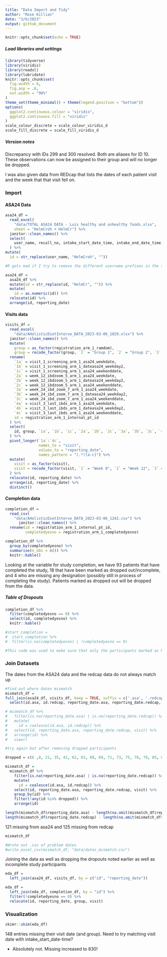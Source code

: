 ---
title: "Data Import and Tidy"
author: "Rose Killian"
date: "3/6/2023"
output: github_document
---

```{r setup, include=FALSE}
knitr::opts_chunk$set(echo = TRUE)

```

##### Load libraries and settings

```{r libraries and settings, warning=FALSE, message=FALSE}

library(tidyverse)
library(viridis)
library(readxl)
library(lubridate)
knitr::opts_chunk$set(
  fig.width = 6,
  fig.asp = .6,
  out.width = "90%"
)
theme_set(theme_minimal() + theme(legend.position = "bottom"))
options(
  ggplot2.continuous.colour = "viridis",
  ggplot2.continuous.fill = "viridis"
)
scale_colour_discrete = scale_colour_viridis_d
scale_fill_discrete = scale_fill_viridis_d
```

##### Version notes
Discrepancy with IDs 299 and 300 resolved. Both are aliases for ID 10. These observations can now be assigned to their group and will no longer be dropped. 

I was also given data from REDcap that lists the dates of each patient visit and the week that that visit fell on. 

### Import

#### ASA24 Data
```{r import asa24}
asa24_df = 
  read_excel(
    "data/TOTAL ASA24 DATA - Luis healthy and unhealthy foods.xlsx",
    sheet = "HelmCroh + HelmCr") %>%
  janitor::clean_names() %>% 
  select(
    user_name, recall_no, intake_start_date_time, intake_end_date_time, reporting_date, f_total, v_total, v_legumes, g_whole, pf_poult, pf_seafd_hi, pf_seafd_low, pf_nutsds, pf_legumes, d_yogurt, g_refined, pf_meat, pf_curedmeat, solid_fats, add_sugars, kcal, prot, tfat, carb, sugr, fibe, sfat, chole
  ) %>% 
mutate(
  id = str_replace(user_name, "HelmCroh", ""))

#R gets mad if I try to remove the different username prefixes in the same step. I'm sure there is a more elegant way to do this but this works so for now this is how it is. Code above imports, cleans names, and removes the first prefix used for user_name and makes new variable "id". Code below removes second prefix and converts vector to numeric.

asa24_df = 
  asa24_df %>% 
  mutate(id = str_replace(id, "HelmCr", "")) %>% 
  mutate(
    id = as.numeric(id)) %>% 
  relocate(id) %>% 
  arrange(id, reporting_date)
```

#### Visits data
```{r visit dates}
visits_df = 
  read_excel(
    "data/AHolisticDietInterve_DATA_2023-03-06_1029.xlsx") %>% 
  janitor::clean_names() %>% 
  mutate(
    group = as_factor(registration_arm_1_ramdom),
    group = recode_factor(group, `1` = "Group 1", `2` = "Group 2", `3` = "Group 3P", `4` = "Group 3C")) %>% 
  rename(
    `1a` = visit_1_screening_arm_1_asa24_weekdate,
    `1b` = visit_1_screening_arm_1_dateasa24_weekday2,
    `1c` = visit_1_screening_arm_1_asa24_weekenddate,
    `2a` = week_12_ibdzoom_5_arm_1_asa24_weekdate,
    `2b` = week_12_ibdzoom_5_arm_1_dateasa24_weekday2,
    `2c` = week_12_ibdzoom_5_arm_1_asa24_weekenddate,
    `3a` = week_24_ibd_zoom_7_arm_1_asa24_weekdate,
    `3b` = week_24_ibd_zoom_7_arm_1_dateasa24_weekday2,
    `3c` = week_24_ibd_zoom_7_arm_1_asa24_weekenddate,
    `4a` = visit_3_last_ibds_arm_1_asa24_weekdate,
    `4b` = visit_3_last_ibds_arm_1_dateasa24_weekday2,
    `4c` = visit_3_last_ibds_arm_1_asa24_weekenddate,
    id = registration_arm_1_internal_pt_id
  ) %>% 
  select(
    id, group, `1a`, `1b`, `1c`, `2a`, `2b`, `2c`, `3a`, `3b`, `3c`, `4a`, `4b`, `4c`
  ) %>% 
  pivot_longer(`1a`:`4c`,
               names_to = "visit",
               values_to = "reporting_date",
               names_pattern = "(.*)[a-c]") %>% 
  mutate(
    visit = as_factor(visit),
    visit = recode_factor(visit, `1` = "Week 0", `2` = "Week 12", `3` = "Week 24", `4` = "Week 36")
  ) %>% 
  relocate(id, reporting_date) %>% 
  arrange(id, reporting_date) %>% 
  distinct()
```


#### Completion data

```{r import completion}
completion_df = 
  read_csv(
    "data/AHolisticDietInterve_DATA_2023-03-06_1242.csv") %>% 
      janitor::clean_names() %>% 
  rename(id = registration_arm_1_internal_pt_id,
         completedyesno = registration_arm_1_completedyesno)

completion_df %>% 
  group_by(completedyesno) %>% 
  summarise(n_obs = n()) %>% 
  knitr::kable()
```
Looking at the variable for study completion, we have 93 patients that have completed the study, 18 that have been marked as dropped out/incomplete, and 4 who are missing any designation (possibly still in process of completing the study). Patients marked as dropped out will be dropped from the data.

##### Table of Dropouts

```{r dropout table}
completion_df %>% 
  filter(completedyesno == 0) %>% 
  select(id, completedyesno) %>% 
  knitr::kable()
```


```{r test of drop dropouts}
#start_completion =
#  start_completion %>% 
#  filter(is.na(completedyesno) | !completedyesno == 0)

#This code was used to make sure that only the participants marked as having dropped out were dropped from the dataset.
```


### Join Datasets

The dates from the ASA24 data and the redcap data do not always match up

```{r mismatch}

#find out where dates mismatch
mismatch_df = 
full_join(asa24_df, visits_df, keep = TRUE, suffix = c('.asa', '.redcap'), by = c('id', 'reporting_date')) %>% 
  select(id.asa, id.redcap, reporting_date.asa, reporting_date.redcap, visit)

# mismatch_df %>% 
#   filter(is.na(reporting_date.asa) | is.na(reporting_date.redcap)) %>% 
#   mutate(
#     id = coalesce(id.asa, id.redcap)) %>% 
#   select(id, reporting_date.asa, reporting_date.redcap, visit) %>% 
#   arrange(id) %>% 
#   view()

#try again but after removing dropped participants

dropped = c(6 ,8, 21, 35, 42, 62, 63, 68, 69, 71, 73, 75, 78, 79, 85, 86, 102, 112)

mismatch_df = 
  mismatch_df %>%
    filter(is.na(reporting_date.asa) | is.na(reporting_date.redcap)) %>% 
    mutate(
      id = coalesce(id.asa, id.redcap)) %>% 
    select(id, reporting_date.asa, reporting_date.redcap, visit) %>%
    group_by(id) %>%
    filter(!any(id %in% dropped)) %>% 
    arrange(id)

length(mismatch_df$reporting_date.asa) - length(na.omit(mismatch_df$reporting_date.asa))
length(mismatch_df$reporting_date.redcap) - length(na.omit(mismatch_df$reporting_date.redcap))
```
121 missing from asa24 and 125 missing from redcap

```{r}
mismatch_df

#Wrote out .csv of problem dates
#write_excel_csv(mismatch_df, "data/dates_mismatch.csv")
```


Joining the data as well as dropping the dropouts noted earlier as well as incomplete study participants

```{r merge}

eda_df = 
  left_join(asa24_df, visits_df, by = c("id", "reporting_date"))

eda_df = 
  left_join(eda_df, completion_df, by = "id") %>% 
  filter(!completedyesno == 0) %>% 
  relocate(id, reporting_date, group, visit)

```

### Visualization

```{r merged data overview}
skimr::skim(eda_df)
```

148 entries missing their visit date (and group). Need to try matching visit date with intake_start_date-time? 

* Absolutely not. Missing increased to 830!